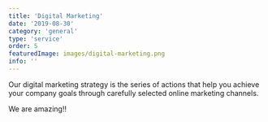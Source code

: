 ```yaml
---
title: 'Digital Marketing'
date: '2019-08-30'
category: 'general'
type: 'service'
order: 5
featuredImage: images/digital-marketing.png
info: ''
---
```


Our digital marketing strategy is the series of actions that help you achieve your company goals through carefully selected online marketing channels.

We are amazing!!
